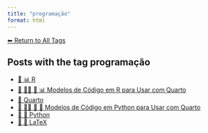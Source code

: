 ```yaml
---
title: "programação"
format: html
---
```


[⬅ Return to All Tags](../tags.qmd)

## Posts with the tag **programação**

- [📄 📊 R](/posts/programming/r/index.html)
- [📘 👨‍💻 📄 📊 Modelos de Código em R para Usar com Quarto](/posts/programming/r/modelos-r-quarto.html)
- [📄 Quarto](/posts/programming/quarto/index.html)
- [📘 👨‍💻 📄 🐍 Modelos de Código em Python para Usar com Quarto](/posts/programming/python/modelos-python-quarto.html)
- [📄 🐍 Python](/posts/programming/python/index.html)
- [📄 📐 LaTeX](/posts/programming/latex/index.html)
